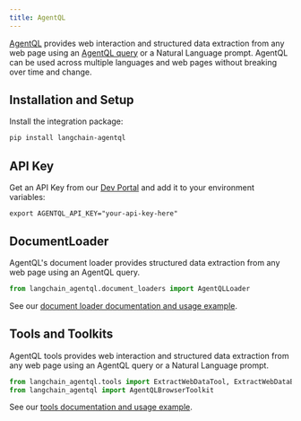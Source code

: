```yaml
---
title: AgentQL
---
```


[AgentQL](https://www.agentql.com/) provides web interaction and structured data extraction from any web page using an [AgentQL query](https://docs.agentql.com/agentql-query) or a Natural Language prompt. AgentQL can be used across multiple languages and web pages without breaking over time and change.

## Installation and Setup

Install the integration package:

```bash
pip install langchain-agentql
```

## API Key

Get an API Key from our [Dev Portal](https://dev.agentql.com/) and add it to your environment variables:
```
export AGENTQL_API_KEY="your-api-key-here"
```

## DocumentLoader
AgentQL's document loader provides structured data extraction from any web page using an AgentQL query.

```python
from langchain_agentql.document_loaders import AgentQLLoader
```
See our [document loader documentation and usage example](/oss/javascript/integrations/document_loaders/agentql).

## Tools and Toolkits
AgentQL tools provides web interaction and structured data extraction from any web page using an AgentQL query or a Natural Language prompt.

```python
from langchain_agentql.tools import ExtractWebDataTool, ExtractWebDataBrowserTool, GetWebElementBrowserTool
from langchain_agentql import AgentQLBrowserToolkit
```
See our [tools documentation and usage example](/oss/javascript/integrations/tools/agentql).

